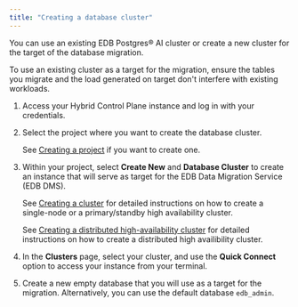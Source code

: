 ```yaml
---
title: "Creating a database cluster"
---
```


You can use an existing EDB Postgres® AI cluster or create a new cluster for the target of the database migration. 

To use an existing cluster as a target for the migration, ensure the tables you migrate and the load generated on target don't interfere with existing workloads.

1.  Access your Hybrid Control Plane instance and log in with your credentials.

2.  Select the project where you want to create the database cluster.

    See [Creating a project](/edb-postgres-ai/console/using/projects/managing_projects/#creating-a-new-project) if you want to create one.

3.  Within your project, select **Create New** and **Database Cluster** to create an instance that will serve as target for the EDB Data Migration Service (EDB DMS).

    See [Creating a cluster](/edb-postgres-ai/cloud-service/getting_started/creating_cluster/creating_a_cluster/) for detailed instructions on how to create a single-node or a primary/standby high availability cluster.

    See [Creating a distributed high-availability cluster](/edb-postgres-ai/cloud-service/getting_started/creating_cluster/creating_a_dha_cluster/) for detailed instructions on how to create a distributed high availibility cluster.

4.  In the **Clusters** page, select your cluster, and use the **Quick Connect** option to access your instance from your terminal.

5.  Create a new empty database that you will use as a target for the migration. Alternatively, you can use the default database `edb_admin`. 
